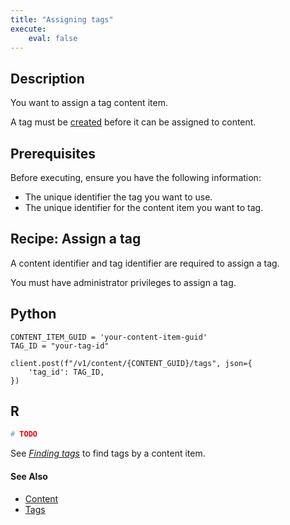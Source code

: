 ```yaml
---
title: "Assigning tags"
execute:
    eval: false
---
```


## Description

You want to assign a tag content item.

::: {.callout-tip}

A tag must be [created](../create/index.qmd) before it can be assigned to content.

:::

## Prerequisites

Before executing, ensure you have the following information:

- The unique identifier the tag you want to use.
- The unique identifier for the content item you want to tag.

## Recipe: Assign a tag

A content identifier and tag identifier are required to assign a tag.

::: {.callout-warning}

You must have administrator privileges to assign a tag.

:::

::: {.panel-tabset group="language"}

## Python

```.python

CONTENT_ITEM_GUID = 'your-content-item-guid'
TAG_ID = "your-tag-id"

client.post(f"/v1/content/{CONTENT_GUID}/tags", json={
    'tag_id': TAG_ID,
})
```


## R

```.r
# TODO
```

:::

::: {.callout-tip}

See [*Finding tags*](../find/index.qmd) to find tags by a content item.

:::

#### See Also

- [Content](../../content/index.qmd)
- [Tags](../index.qmd)

